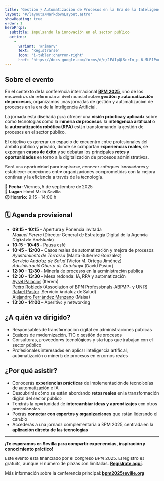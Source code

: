 ```yaml
---
title: 'Gestión y Automatización de Procesos en la Era de la Inteligencia Artificial'
layout: '#/layouts/MarkdownLayout.astro'
showHeading: true
order: 1
heroProps:
  subtitle: Impulsando la innovación en el sector público 
  actions:
    - 
      variant: 'primary'
      text: 'Registrarse'
      icon: 'i-tabler:chevron-right'
      href: 'https://docs.google.com/forms/d/e/1FAIpQLScrIn_p-6-MLE1PxdgKCyFr6lfCCUTM7MQfdzO-K5MTAIJcMQ/viewform'
---
```



## Sobre el evento

En el contexto de la conferencia internacional [**BPM 2025**](https://www.bpm2025seville.org), uno de los encuentros de referencia a nivel mundial sobre **gestión y automatización de procesos**, organizamos unas jornadas de gestión y automatización de procesos en la era de la Inteligencia Artificial.  

La jornada está diseñada para ofrecer una **visión práctica y aplicada** sobre cómo tecnologías como la **minería de procesos**, la **inteligencia artificial** o la **automatización robótica (RPA)** están transformando la gestión de procesos en el sector público.

El objetivo es generar un espacio de encuentro entre profesionales del ámbito público y privado, donde se compartan **experiencias reales**, se expongan **casos de éxito** y se debatan los principales **retos y oportunidades** en torno a la digitalización de procesos administrativos.

Será una oportunidad para inspirarse, conocer enfoques innovadores y establecer conexiones entre organizaciones comprometidas con la mejora continua y la eficiencia a través de la tecnología.

**📅 Fecha:** Viernes, 5 de septiembre de 2025  
**📍 Lugar:** Hotel Meliá Sevilla  
**🕘 Horario:** 9:15 – 14:00 h


## 🗓️ Agenda provisional

- **09:15 – 10:15** – Apertura y Ponencia invitada <br/>
*Manuel Perera* (Director General de Estrategia Digital de la Agencia Digital de Andalucía)
- **10:15 – 10:45** – Pausa café  
- **10:45 – 12:00** – Casos reales de automatización y mejora de procesos <br/>
  *Ayuntamiento de Terrassa* (Marta Gutiérrez González) <br/>
  *Servicio Andaluz de Salud* (Victor M. Ortega Jiménez) <br/>
  *Administració Oberta de Catalunya* (David Pastor) <br/>
- **12:00 - 12:30** - Minería de procesos en la administración pública
- **12:30 – 13:30** – Mesa redonda: IA, RPA y automatización <br/>
[Aysel Palacios](https://www.linkedin.com/in/aysel-palacios-2b32911/) (Iterem) <br/>
[Pedro Robledo](https://www.linkedin.com/in/pedrorobledobpm/) (Association of BPM Professionals-ABPMP- y UNIR) <br/>
[Rafael Pastor](https://www.linkedin.com/in/rafael-pastor/) (Servicio Andaluz de Salud) <br/>
[Alejandro Fernández Manzano](https://www.linkedin.com/in/alejandrofernandezmanzano/) (Maisa)   <br/>
- **13:30 – 14:00** – Aperitivo y networking


## ¿A quién va dirigido?
- Responsables de transformación digital en administraciones públicas
- Equipos de modernización, TIC o gestión de procesos
- Consultoras, proveedores tecnológicos y startups que trabajan con el sector público
- Profesionales interesados en aplicar inteligencia artificial, automatización o minería de procesos en entornos reales

## ¿Por qué asistir?

- Conocerás **experiencias prácticas** de implementación de tecnologías de automatización e IA  
- Descubrirás cómo se están abordando **retos reales** en la transformación digital del sector público  
- Tendrás la oportunidad de **intercambiar ideas y aprendizajes** con otros profesionales  
- Podrás **conectar con expertos y organizaciones** que están liderando el cambio  
- Accederás a una jornada complementaria a BPM 2025, centrada en la **aplicación directa de las tecnologías**

---

**¡Te esperamos en Sevilla para compartir experiencias, inspiración y conocimiento práctico!**  

Este evento está financiado por el congreso BPM 2025. El registro es gratuito, aunque el número de plazas son limitadas. [**Regístrate aquí**](https://docs.google.com/forms/d/e/1FAIpQLScrIn_p-6-MLE1PxdgKCyFr6lfCCUTM7MQfdzO-K5MTAIJcMQ/viewform).

Más información sobre la conferencia principal: [**bpm2025seville.org**](https://www.bpm2025seville.org)